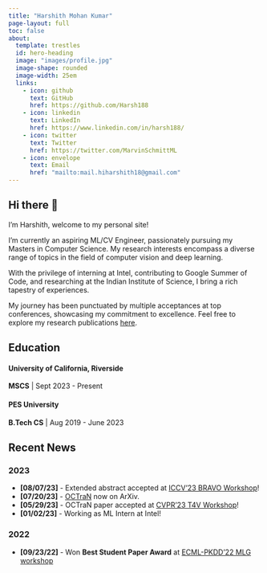 ```yaml
---
title: "Harshith Mohan Kumar"
page-layout: full
toc: false
about:
  template: trestles
  id: hero-heading
  image: "images/profile.jpg"
  image-shape: rounded
  image-width: 25em
  links:
    - icon: github
      text: GitHub
      href: https://github.com/Harsh188
    - icon: linkedin
      text: LinkedIn
      href: https://www.linkedin.com/in/harsh188/
    - icon: twitter
      text: Twitter
      href: https://twitter.com/MarvinSchmittML
    - icon: envelope
      text: Email
      href: "mailto:mail.hiharshith18@gmail.com"
---
```

:::{#hero-heading}

## Hi there 👋
I'm Harshith, welcome to my personal site! 

I'm currently an aspiring ML/CV Engineer, passionately pursuing my Masters in Computer Science. My research interests encompass a diverse range of topics in the field of computer vision and deep learning.

With the privilege of interning at Intel, contributing to Google Summer of Code, and researching at the Indian Institute of Science, I bring a rich tapestry of experiences.

My journey has been punctuated by multiple acceptances at top conferences, showcasing my commitment to excellence. Feel free to explore my research publications [here](publications.qmd).

<!-- When I'm not forcing matrix operations down my GPU, I try to partake in a load of activites. Explore the [fun](fun.qmd) page to see what I'm up to these days! -->

## Education

#### University of California, Riverside\
**MSCS** | Sept 2023 - Present\

#### PES University\
**B.Tech CS** | Aug 2019 - June 2023

:::

:::{#news}

## Recent News

### 2023
- **[08/07/23]** - Extended abstract accepted at [ICCV'23 BRAVO Workshop](https://valeoai.github.io/bravo/)!
- **[07/20/23]** - [OCTraN](https://arxiv.org/abs/2307.10934) now on ArXiv.
- **[05/29/23]** - OCTraN paper accepted at [CVPR'23 T4V Workshop](https://sites.google.com/view/t4v-cvpr23/papers)!
- **[01/02/23]** - Working as ML Intern at Intel!

### 2022
- **[09/23/22]** - Won **Best Student Paper Award** at [ECML-PKDD'22 MLG workshop](https://www.mlgworkshop.ml/)

:::